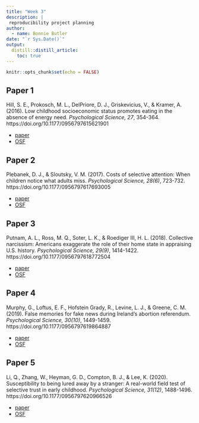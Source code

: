 ```yaml
---
title: "Week 3"
description: |
 reproducibility project planning
author:
  - name: Bonnie Butler
date: "`r Sys.Date()`"
output:
  distill::distill_article:
    toc: true
---
```


```r
knitr::opts_chunk$set(echo = FALSE)
```

## Paper 1

Hill, S. E., Prokosch, M. L., DelPriore, D. J., Griskevicius, V., & Kramer, A. (2016). Low childhood socioeconomic status promotes eating in the absence of energy need. *Psychological Science, 27*, 354-364. https://doi.org/10.1177/0956797615621901

- [paper](https://journals.sagepub.com/doi/full/10.1177/0956797615621901)
- [OSF](https://osf.io/x8q4j)

## Paper 2

Plebanek, D. J., & Sloutsky, V. M. (2017). Costs of selective attention: When children notice what adults miss. *Psychological Science, 28(6)*, 723-732. https://doi.org/10.1177/0956797617693005

- [paper](https://journals.sagepub.com/doi/full/10.1177/0956797617693005)
- [OSF](https://dx.doi.org/10.7910/DVN/7TA47E)

## Paper 3

Putnam, A. L., Ross, M. Q., Soter, L. K., & Roediger III, H. L. (2018). Collective narcissism: Americans exaggerate the role of their home state in appraising U.S. history. *Psychological Science, 29(9)*, 1414-1422. https://doi.org/10.1177/0956797618772504

- [paper](https://journals.sagepub.com/doi/full/10.1177/0956797618772504)
- [OSF](https://osf.io/m3w2g)

## Paper 4

Murphy, G., Loftus, E. F., Hofstein Grady, R., Levine, L. J., & Greene, C. M. (2019). False memories for fake news during Ireland's abortion referendum. *Psychological Science, 30(10)*, 1449-1459. https://doi.org/10.1177/0956797619864887

- [paper](https://journals.sagepub.com/doi/full/10.1177/0956797619864887)
- [OSF](https://osf.io/9q23j)

## Paper 5

Li, Q., Zhang, W., Heyman, G. D., Compton, B. J., & Lee, K. (2020). Susceptibility to being lured away by a stranger: A real-world field test of selective trust in early childhood. *Psychological Science, 31(12)*, 1488-1496. https://doi.org/10.1177/0956797620966526

- [paper](https://journals.sagepub.com/doi/full/10.1177/0956797620966526)
- [OSF](https://osf.io/arjzw)